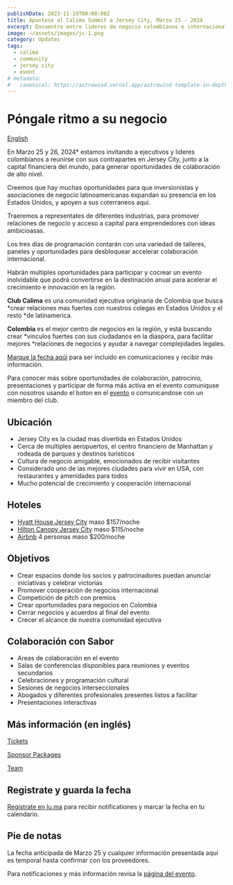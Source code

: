 ```yaml
---
publishDate: 2023-11-19T00:00:00Z
title: Apuntese al Calima Summit a Jersey City, Marzo 25 - 2024
excerpt: Encuentro entre lideres de negocio colombianos e internacionales cerca de la cápital financiera del mundo
image: ~/assets/images/jc-1.png
category: Updates
tags:
  - calima
  - community
  - jersey city
  - event
# metadata:
#   canonical: https://astrowind.vercel.app/astrowind-template-in-depth
---
```


# Póngale ritmo a su negocio

[English](/calima-summit)

En Marzo 25 y 26, 2024* estamos invitando a ejecutivos y lideres colombianos a
reunirse con sus contrapartes en Jersey City, junto a la capital financiera del
mundo, para generar oportunidades de colaboración de alto nivel.

Creemos que hay muchas oportunidades para que inversionistas y asociaciones de
negocio latinoamericanas expandan su presencia en los Estados Unidos, y apoyen a
sus coterraneos aquí.

Traeremos a representates de diferentes industrias, para promover relaciones de
negocio y acceso a capital para emprendedores con ideas ambicioasas.

Los tres días de programación contarán con una variedad de talleres, paneles y
oportunidades para desbloquear accelerar colaboración internacional.

Habrán multiples oportunidades para participar y cocrear un evento inolvidable
que podrá convertirse en la destinación anual para acelerar el crecimiento e
innovación en la región.

**Club Calima** es una comunidad ejecutiva originaria de Colombia que busca
*crear relaciones mas fuertes con nuestros colegas en Estados Unidos y el resto
*de latinamerica.

**Colombia** es el mejor centro de negocios en la región, y está buscando crear
*vinculos fuertes con sus ciudadanos en la diaspora, para facilitar mejores
*relaciones de negocios y ayudar a navegar complejidades legales.

[Marque la fecha aqúi](https://lu.ma/event/manage/evt-nYlW5g64SU1z4CM) para ser incluido en comunicaciones y recibir más información.

Para conocer más sobre oportunidades de colaboración, patrocinio, presentaciones y participar de forma más activa en el evento comuniquse con nosotros usando el boton en el [evento](https://lu.ma/event/manage/evt-nYlW5g64SU1z4CM) o comunicandose con un miembro del club.

## Ubicación

- Jersey City es la ciudad mas divertida en Estados Unidos
- Cerca de multiples aeropuertos, el centro financiero de Manhattan y rodeada de parques y destinos turisticos
- Cultura de negocio amigable, emocionados de recibir visitantes
- Considerado uno de las mejores ciudades para vivir en USA, con restaurantes y amenidades para todos
- Mucho potencial de crecimiento y cooperación internacional

## Hoteles

- [Hyatt House Jersey City](https://www.hyatt.com/shop/rooms/lgaxj?location=Hyatt%20House%20Jersey%20City&checkinDate=2024-03-25&checkoutDate=2024-03-26&rooms=1&adults=1&kids=0&rate=Standard) maso $157/noche
- [Hilton Canopy Jersey City](https://www.guestreservations.com/canopy-by-hilton-jersey-city-arts-district/booking?checkIn=03%2F25%2F2024&checkOut=03%2F26%2F2024&rooms=1&adults%5B1%5D=2&children%5B1%5D=0) maso $115/noche
- [Airbnb](https://www.airbnb.com/s/Jersey-City--New-Jersey--United-States/homes?adults=4&checkin=2024-03-24&checkout=2024-03-26) 4 personas maso $200/noche

## Objetivos

- Crear espacios donde los socios y patrocinadores puedan anunciar iniciativas y celebrar victorias
- Promover cooperación de negocios internacional
- Competición de pitch con premios
- Crear oportunidades para negocios en Colombia
- Cerrar negocios y acuerdos al final del evento
- Crecer el alcance de nuestra comunidad ejecutiva

## Colaboración con Sabor

- Areas de colaboración en el evento
- Salas de conferencias disponibles para reuniones y eventos secundarios
- Celebraciones y programación cultural
- Sesiones de negocios interseccionales
- Abogados y diferentes profesionales presentes listos a facilitar
- Presentaciones interactivas

## Más información (en inglés)

[Tickets](/misiones/2024-jersey-city/tickets)

[Sponsor Packages](/misiones/2024-jersey-city/sponsor)

[Team](/misiones/2024-jersey-city/team)

## Registrate y guarda la fecha

[Registrate en lu.ma](https://lu.ma/event/manage/evt-nYlW5g64SU1z4CM) para recibir notificationes y marcar la fecha en tu calendario.

## Pie de notas

La fecha anticipada de Marzo 25 y cualquier información presentada aquí es temporal hasta confirmar con los proveedores.

Para notificaciones y más información revisa la [página del evento](/misiones/2024-jersey-city).
